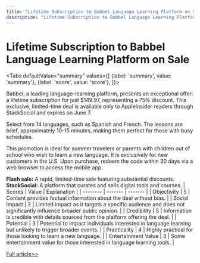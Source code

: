 ```yaml
---
title: "Lifetime Subscription to Babbel Language Learning Platform on Sale"
description: "Lifetime Subscription to Babbel Language Learning Platform on Sale"
---
```



# Lifetime Subscription to Babbel Language Learning Platform on Sale


<Tabs
	defaultValue="summary"
	values={[
	{label: 'summary', value: 'summary'},
	{label: 'score', value: 'score'},
]}>
<TabItem value="summary">


Babbel, a leading language-learning platform, presents an exceptional offer: a lifetime subscription for just $149.97, representing a 75% discount. This exclusive, limited-time deal is available only to AppleInsider readers through StackSocial and expires on June 7.

Select from 14 languages, such as Spanish and French. The lessons are brief, approximately 10-15 minutes, making them perfect for those with busy schedules.

This promotion is ideal for summer travelers or parents with children out of school who wish to learn a new language. It is exclusively for new customers in the U.S. Upon purchase, redeem the code within 30 days via a web browser to access the mobile app.

**Flash sale:** A rapid, limited-time sale featuring substantial discounts.
**StackSocial:** A platform that curates and sells digital tools and courses.
</TabItem>
<TabItem value="score">
	| Scores     | Value   | Explanation |
	| -------- | ------- | ------- |
	| Objectivity  | 5    | Content provides factual information about the deal without bias.    |
	| Social Impact | 2     | Limited impact as it targets a specific audience and does not significantly influence broader public opinion.    |
	| Credibility    | 5    | Information is credible with details sourced from the platform offering the deal.    |
	| Potential    | 3    | Potential to impact individuals interested in language learning but unlikely to trigger broader events.    |
	| Practicality    | 4    | Highly practical for those looking to learn a new language.    |
	| Entertainment Value    | 3    | Some entertainment value for those interested in language learning tools.    |
</TabItem>
</Tabs>

[Full article>>](https://appleinsider.com/articles/24/06/04/flash-sale-learn-a-new-language-on-your-iphone-or-mac-with-a-lifetime-of-babbel-for-14997)
